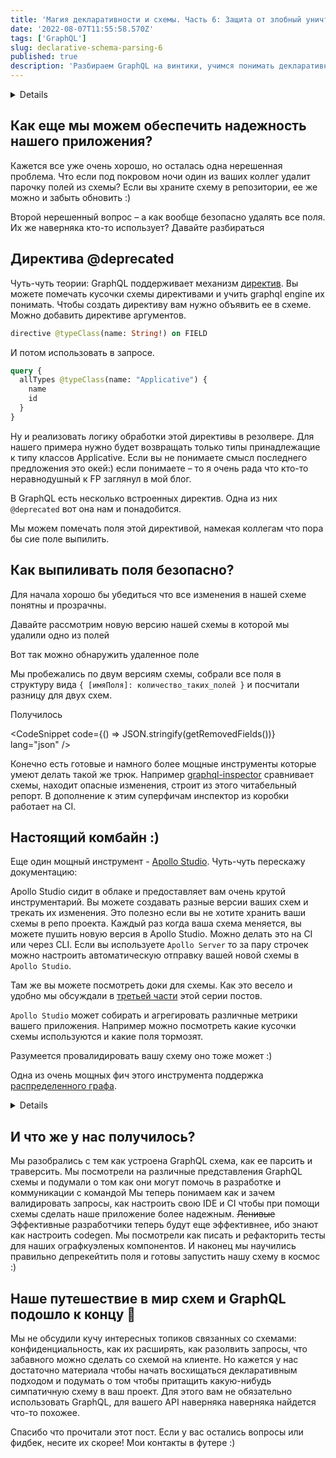 ```yaml
---
title: 'Магия декларативности и схемы. Часть 6: Защита от злобный уничтожителей полей'
date: '2022-08-07T11:55:58.570Z'
tags: ['GraphQL']
slug: declarative-schema-parsing-6
published: true
description: 'Разбираем GraphQL на винтики, учимся понимать декларативный Query Language'
---
```




<Details title="Напоминалка про пример">
  Вы дочитали до шестого поста и наверняка помните, что мы пишем wiki
  для любителей функционального программирования. Каждая страничка посвящена алгебраическому типу.

У нас уже есть готовый запрос

<CodeSnippet code={validQuery} lang="graphql" />

И схема

  <CodeSnippet code={schema} lang="graphql" />
</Details>

## Как еще мы можем обеспечить надежность нашего приложения?

Кажется все уже очень хорошо, но осталась одна нерешенная проблема. Что если под покровом ночи один из ваших коллег удалит парочку полей из схемы?
Если вы храните схему в репозитории, ее же можно и забыть обновить :)

Второй нерешенный вопрос – а как вообще безопасно удалять все поля. Их же наверняка кто-то использует? Давайте разбираться

## Директива @deprecated

Чуть-чуть теории: GraphQL поддерживает механизм [директив](https://spec.graphql.org/June2018/#sec-Type-System.Directives). Вы можете помечать кусочки схемы директивами и учить graphql engine их понимать.
Чтобы создать директиву вам нужно объявить ее в схеме. Можно добавить директиве аргументов.

```graphql
directive @typeClass(name: String!) on FIELD
```

И потом использовать в запросе.

```graphql
query {
  allTypes @typeClass(name: "Applicative") {
    name
    id
  }
}
```

Ну и реализовать логику обработки этой директивы в резолвере. Для нашего примера нужно будет возвращать только типы принадлежащие к типу классов Applicative.
Если вы не понимаете смысл последнего предложения это окей:) если понимаете – то я очень рада что кто-то неравнодушный к FP заглянул в мой блог.

В GraphQL есть несколько встроенных директив. Одна из них `@deprecated` вот она нам и понадобится.

Мы можем помечать поля этой директивой, намекая коллегам что пора бы сие поле выпилить.

## Как выпиливать поля безопасно?

Для начала хорошо бы убедиться что все изменения в нашей схеме понятны и прозрачны.

Давайте рассмотрим новую версию нашей схемы в которой мы удалили одно из полей

<CodeSnippet code={schemaV1Code} lang="graphql" />

Вот так можно обнаружить удаленное поле

<CodeSnippet code={schemaDiffExampleCode} lang="ts" />

Мы пробежались по двум версиям схемы, собрали все поля в структуру вида `{ [имяПоля]: количество_таких_полей }` и посчитали разницу для двух схем.

Получилось

<CodeSnippet code={() => JSON.stringify(getRemovedFields())} lang="json" />

Конечно есть готовые и намного более мощные инструменты которые умеют делать такой же трюк.
Например [graphql-inspector](https://www.graphql-inspector.com/docs/introduction) сравнивает схемы, находит опасные изменения, строит из этого читабельный репорт. В дополнение к этим суперфичам инспектор из коробки работает на CI.

## Настоящий комбайн :)

Еще один мощный инструмент - [Apollo Studio](https://www.apollographql.com/docs/studio/). Чуть-чуть перескажу документацию:

Apollo Studio сидит в облаке и предоставляет вам очень крутой инструментарий.
Вы можете создавать разные версии ваших схем и трекать их изменения. Это полезно если вы не хотите хранить ваши схемы в репо проекта.
Каждый раз когда ваша схема меняется, вы можете пушить новую версия в Apollo Studio. Можно делать это на CI или через CLI.
Если вы используете `Apollo Server` то за пару строчек можно настроить автоматическую отправку вашей новой схемы в `Apollo Studio`.

Там же вы можете посмотреть доки для схемы. Как это весело и удобно мы обсуждали в [третьей части](blo/declarative-schema-parsing-3) этой серии постов.

`Apollo Studio` может собирать и агрегировать различные метрики вашего приложения. Например можно посмотреть какие кусочки схемы используются и какие поля тормозят.

Разумеется провалидировать вашу схему оно тоже может :)

Одна из очень мощных фич этого инструмента поддержка [распределенного графа](https://www.apollographql.com/docs/federation).

<Details title="Распределенного?">
  Если у вас есть несколько сервисов, работающих GraphQL, вы можете объединить
  их в апишки в суперграф. И обращаться к этому суперграфу как к одному сервису.
</Details>

## И что же у нас получилось?

Мы разобрались с тем как устроена GraphQL схема, как ее парсить и траверсить.
Мы посмотрели на различные представления GraphQL схемы и подумали о том как они могут помочь в разработке и коммуникации с командой
Мы теперь понимаем как и зачем валидировать запросы, как настроить свою IDE и CI чтобы при помощи схемы сделать наше приложение более надежным.
~~Ленивые~~ Эффективные разработчики теперь будут еще эффективнее, ибо знают как настроить codegen.
Мы посмотрели как писать и рефакторить тесты для наших ографкуэленых компонентов.
И наконец мы научились правильно депрекейтить поля и готовы запустить нашу схему в космос :)

## Наше путешествие в мир схем и GraphQL подошло к концу 🎉

Мы не обсудили кучу интересных топиков связанных со схемами: конфиденциальность, как их расширять, как разолвить запросы, что забавного можно сделать со схемой на клиенте.
Но кажется у нас достаточно материала чтобы начать восхищаться декларативным подходом и подумать о том чтобы притащить какую-нибудь симпатичную схему в ваш проект.
Для этого вам не обязательно использовать GraphQL, для вашего API наверняка наверняка найдется что-то похожее.

Спасибо что прочитали этот пост. Если у вас остались вопросы или фидбек, несите их скорее! Мои контакты в футере :)
